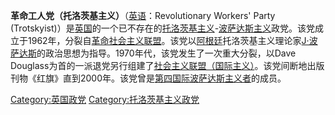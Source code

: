 {{Expand|time=2016-01-25T00:49:01+00:00}}
'''革命工人党（托洛茨基主义）'''（[[英语|英语]]：Revolutionary Workers' Party (Trotskyist)）是[[英国|英国]]的一个已不存在的[[托洛茨基主义|托洛茨基主义]]-[[波萨达斯主义|波萨达斯主义]]政党。该党成立于1962年，分裂自[[革命社会主义联盟_(英国)|革命社会主义联盟]]。该党以[[阿根廷|阿根廷]]托洛茨基主义理论家[[J·波萨达斯|J·波萨达斯]]的政治思想为指导。1970年代，该党发生了一次重大分裂，以Dave Douglass为首的一派退党另行组建了[[社会主义联盟（国际主义）|社会主义联盟（国际主义）]]。该党间断地出版刊物《红旗》直到2000年。该党曾是[[第四国际波萨达斯主义者|第四国际波萨达斯主义者]]的成员。

[[Category:英国政党|Category:英国政党]]
[[Category:托洛茨基主义政党|Category:托洛茨基主义政党]]